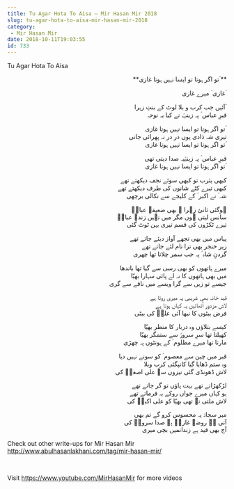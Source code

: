 ```yaml
---
title: Tu Agar Hota To Aisa – Mir Hasan Mir 2018
slug: tu-agar-hota-to-aisa-mir-hasan-mir-2018
category:
 - Mir Hasan Mir
date: 2018-10-11T19:03:55
id: 733
---
```


<p><div class="one_half">Tu Agar Hota To Aisa</div></p>
<p><div class="one_half last"></p>
<p style="text-align: right;">**تو اگر ہوتا تو ایسا نہیں ہوتا غازی ؑ**</p>
<p style="text-align: right;">غازی ؑ میرے غازی ؑ</p>
<p style="text-align: right;">آئیں جب کرب و بلا لوٹ کے بنتِ زہرا ؐ<br />
قبرِ عباس ؑ پہ زینبؑ نے کیا یہ نوحہ</p>
<p style="text-align: right;">تو اگر ہوتا تو ایسا نہیں ہوتا غازی ؑ<br />
تیری شہ ذادی یوں در در نہ پھرائی جاتی<br />
تو اگر ہوتا تو ایسا نہیں ہوتا غازی ؑ</p>
<p style="text-align: right;">قبرِ عباس ؑ پہ زینبؑیہ صدا دیتی تھی<br />
تو اگر ہوتا تو ایسا نہیں ہوتا غازی ؑ</p>
<p style="text-align: right;">کبھی یثرب تو کبھی سوئے نجف دیکھتے تھے<br />
کبھی تیرے کٹے شانوں کی طرف دیکھتے تھے<br />
شہ ؑ نے اکبر ؑ کے کلیجے سے نکالی برچھی</p>
<p style="text-align: right;">ہوگئی ثانیٔ زہرا ؐ بھی ضعیفہ عباسؑ<br />
سانس لیتی ہوں مگر میں نہیں زندہ عباسؑ<br />
تیرے ٹکڑوں کی قسم تیری بہن ٹوٹ گئی</p>
<p style="text-align: right;">پیاس میں بھی تجھے آواز دیئے جاتے تھے<br />
زیر خنجر بھی ترا نام لئے جاتے تھے<br />
گردنِ شاہ ؑ پہ جب سمر چلاتا تھا چھری</p>
<p style="text-align: right;">میرے ہاتھوں کو بھی رسی سے گیا تھا باندھا<br />
میں بھی ہاتھوں کا نہ لے پائی سہارا بھیّا<br />
جیسے تو زیں سے گرا ویسے میں ناقے سے گری</p>
<p style="text-align: right;">قید خانہ بھی غریبی پہ میری روتا ہے<br />
لاش مزدور اُٹھائیں یہ کہاں ہوتا ہے<br />
فرض بیٹوں کا نبھا آئی علیؑ کی بیٹی</p>
<p style="text-align: right;">کیسے بتلاؤں وہ دربار کا منظر بھیّا<br />
کھیلتا تھا سرِ سرورؑ سے ستمگر بھیّا<br />
مارتا تھا میرے مظلوم ؑ کے ہونٹوں پہ چھڑی</p>
<p style="text-align: right;">قبر میں چین سے معصوم ؑ کو سونے نہیں دیا<br />
وہ ستم ڈھایا گیا کانپگئی کرب وبلا<br />
لاش ڈھونڈی گئی نیزوں سے علی اصغرؑ کی</p>
<p style="text-align: right;">لڑکھڑاتے تھے بہت پاؤں تو گر جاتے تھے<br />
ہو کہاں میرے جواں روکے یہ فرماتے تھے<br />
لاش ملتی نہ تھی بھیّا کو علی اکبرؑ کی</p>
<p style="text-align: right;">میر سجادؔ یہ محسوس کرو گے تم بھی<br />
آتی ہے روضۂ غازیؑ پہ صدا سرورؑ کی<br />
آج بھی قید ہے زندانمیں بچی میری</p>
<p></div><div class="clear"></div></p>
<p>Check out other write-ups for Mir Hasan Mir<br />
<a href="http://www.abulhasanlakhani.com/tag/mir-hasan-mir/">http://www.abulhasanlakhani.com/tag/mir-hasan-mir/</a></p>
<p> </p>
<p>Visit <a href="https://www.youtube.com/MirHasanMir">https://www.youtube.com/MirHasanMir</a> for more videos</p>
